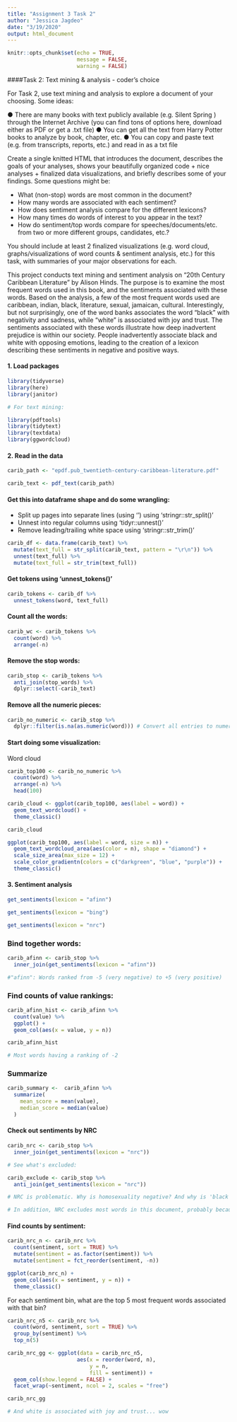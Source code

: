 ```yaml
---
title: "Assignment 3 Task 2"
author: "Jessica Jagdeo"
date: "3/19/2020"
output: html_document
---
```


```r
knitr::opts_chunk$set(echo = TRUE,
                      message = FALSE,
                      warning = FALSE)
```

####Task 2: Text mining & analysis - coder’s choice

For Task 2, use text mining and analysis to explore a document of your choosing.
Some ideas:

● There are many books with text publicly available (e.g. Silent Spring ) through the Internet Archive
(you can find tons of options here, download either as PDF or get a .txt file)
● You can get all the text from Harry Potter books to analyze by book, chapter, etc.
● You can copy and paste text (e.g. from transcripts, reports, etc.) and read in as a txt file

Create a single knitted HTML that introduces the document, describes the goals of your analyses, shows your beautifully organized code + nice analyses + finalized data visualizations, and briefly describes some of your findings. Some questions might be:

- What (non-stop) words are most common in the document?
- How many words are associated with each sentiment?
- How does sentiment analysis compare for the different lexicons?
- How many times do words of interest to you appear in the text?
- How do sentiment/top words compare for speeches/documents/etc. from two or more different groups, candidates, etc.?

You should include at least 2 finalized visualizations (e.g. word cloud, graphs/visualizations of word counts & sentiment analysis, etc.) for this task, with summaries of your major observations for each.

This project conducts text mining and sentiment analysis on "20th Century Caribbean Literature" by Alison Hinds. The purpose is to examine the most frequent words used in this book, and the sentiments associated with these words. Based on the analysis, a few of the most frequent words used are caribbean, indian, black, literature, sexual, jamaican, cultural. Interestingly, but not surprisingly, one of the word banks associates the word "black" with negativity and sadness, while "white" is associated with joy and trust. The sentiments associated with these words illustrate how deep inadvertent prejudice is within our society. People inadvertently associate black and white with opposing emotions, leading to the creation of a lexicon describing these sentiments in negative and positive ways. 

#### 1. Load packages 
```r

library(tidyverse)
library(here)
library(janitor)

# For text mining:

library(pdftools)
library(tidytext)
library(textdata)
library(ggwordcloud)

```

#### 2. Read in the data 
```r

carib_path <- "epdf.pub_twentieth-century-caribbean-literature.pdf"

carib_text <- pdf_text(carib_path)

```

#### Get this into dataframe shape and do some wrangling:

- Split up pages into separate lines (using '\r\n') using 'stringr::str_split()'
- Unnest into regular columns using 'tidyr::unnest()' 
- Remove leading/trailing white space using 'stringr::str_trim()'

```r

carib_df <- data.frame(carib_text) %>% 
  mutate(text_full = str_split(carib_text, pattern = "\r\n")) %>% 
  unnest(text_full) %>% 
  mutate(text_full = str_trim(text_full))

```

#### Get tokens using 'unnest_tokens()'
```r

carib_tokens <- carib_df %>% 
  unnest_tokens(word, text_full)

```

#### Count all the words:
```r

carib_wc <- carib_tokens %>% 
  count(word) %>% 
  arrange(-n)

```

#### Remove the stop words:
```r

carib_stop <- carib_tokens %>% 
  anti_join(stop_words) %>% 
  dplyr::select(-carib_text)

```

#### Remove all the numeric pieces:
```r

carib_no_numeric <- carib_stop %>% 
  dplyr::filter(is.na(as.numeric(word))) # Convert all entries to numeric. If the entry is not a numeric, it returns 'NA'. If an entry is 'NA', retain it through the filter. 

```

#### Start doing some visualization:

Word cloud
```r

carib_top100 <- carib_no_numeric %>% 
  count(word) %>% 
  arrange(-n) %>% 
  head(100)

carib_cloud <- ggplot(carib_top100, aes(label = word)) +
  geom_text_wordcloud() +
  theme_classic()

carib_cloud

ggplot(carib_top100, aes(label = word, size = n)) +
  geom_text_wordcloud_area(aes(color = n), shape = "diamond") +
  scale_size_area(max_size = 12) +
  scale_color_gradientn(colors = c("darkgreen", "blue", "purple")) +
  theme_classic()

```

#### 3. Sentiment analysis

```r
get_sentiments(lexicon = "afinn")

get_sentiments(lexicon = "bing")

get_sentiments(lexicon = "nrc")

```

### Bind together words:
```r

carib_afinn <- carib_stop %>% 
  inner_join(get_sentiments(lexicon = "afinn"))

#"afinn": Words ranked from -5 (very negative) to +5 (very positive)

```

### Find counts of value rankings: 
```r

carib_afinn_hist <- carib_afinn %>% 
  count(value) %>% 
  ggplot() +
  geom_col(aes(x = value, y = n))

carib_afinn_hist

# Most words having a ranking of -2

```

### Summarize 
```r

carib_summary <-  carib_afinn %>% 
  summarize(
    mean_score = mean(value),
    median_score = median(value)
  )

```

#### Check out sentiments by NRC
```r

carib_nrc <- carib_stop %>% 
  inner_join(get_sentiments(lexicon = "nrc"))

# See what's excluded:

carib_exclude <- carib_stop %>% 
  anti_join(get_sentiments(lexicon = "nrc"))

# NRC is problematic. Why is homosexuality negative? And why is 'black' associated with negative and sadness?

# In addition, NRC excludes most words in this document, probably because they're not traditional/common American words. Some excluded words: caribbean, anglophone, colonialism (that should be a negative)

```

#### Find counts by sentiment:
```r

carib_nrc_n <- carib_nrc %>% 
  count(sentiment, sort = TRUE) %>% 
  mutate(sentiment = as.factor(sentiment)) %>% 
  mutate(sentiment = fct_reorder(sentiment, -n))

ggplot(carib_nrc_n) +
  geom_col(aes(x = sentiment, y = n)) +
  theme_classic()

```

For each sentiment bin, what are the top 5 most frequent words associated with that bin?

```r

carib_nrc_n5 <- carib_nrc %>% 
  count(word, sentiment, sort = TRUE) %>% 
  group_by(sentiment) %>% 
  top_n(5)

carib_nrc_gg <- ggplot(data = carib_nrc_n5,
                      aes(x = reorder(word, n),
                          y = n,
                          fill = sentiment)) +
  geom_col(show.legend = FALSE) +
  facet_wrap(~sentiment, ncol = 2, scales = "free")

carib_nrc_gg

# And white is associated with joy and trust... wow

```


